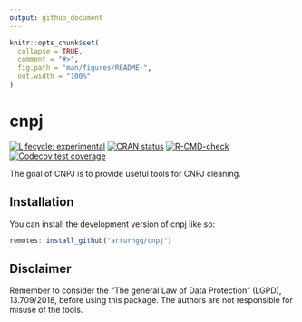 ```yaml
---
output: github_document
---
```


<!-- README.md is generated from README.Rmd. Please edit that file -->

```r
knitr::opts_chunk$set(
  collapse = TRUE,
  comment = "#>",
  fig.path = "man/figures/README-",
  out.width = "100%"
)
```

# cnpj

<!-- badges: start -->
[![Lifecycle: experimental](https://img.shields.io/badge/lifecycle-experimental-orange.svg)](https://lifecycle.r-lib.org/articles/stages.html#experimental)
[![CRAN status](https://www.r-pkg.org/badges/version/cnpj)](https://CRAN.R-project.org/package=cnpj)
[![R-CMD-check](https://github.com/arturhgq/cnpj/actions/workflows/R-CMD-check.yaml/badge.svg)](https://github.com/arturhgq/cnpj/actions/workflows/R-CMD-check.yaml)
[![Codecov test coverage](https://codecov.io/gh/arturhgq/cnpj/branch/master/graph/badge.svg)](https://app.codecov.io/gh/arturhgq/cnpj?branch=master)
<!-- badges: end -->

The goal of CNPJ is to provide useful tools for CNPJ cleaning.

## Installation

You can install the development version of cnpj like so:

``` r
remotes::install_github("arturhgq/cnpj")
```
## Disclaimer    

Remember to consider the "The general Law of Data Protection" (LGPD), 13.709/2018, before using this package. The authors are not responsible for misuse of the tools.
